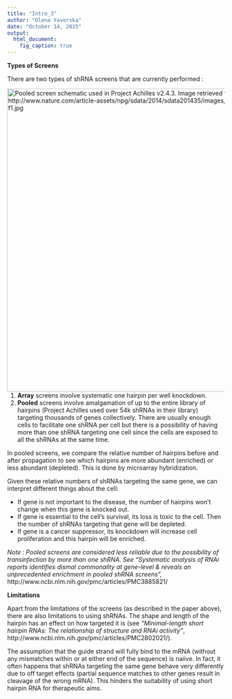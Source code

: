 ```yaml
---
title: "Intro_3"
author: "Olena Yavorska"
date: "October 14, 2015"
output:
  html_document:
    fig_caption: true
---
```


**Types of Screens**

There are two types of shRNA screens that are currently performed :

<img src=http://www.nature.com/article-assets/npg/sdata/2014/sdata201435/images_hires/w926/sdata201435-f1.jpg
title="Pooled screen schematic used in Project Achilles v2.4.3. Image retrieved from: http://www.nature.com/article-assets/npg/sdata/2014/sdata201435/images_hires/w926/sdata201435-f1.jpg" 
style="display: block; margin: auto; height:700px; float: right;"
/>

1. **Array** screens involve systematic one hairpin per well knockdown.
2. **Pooled** screens involve amalgamation of up to the entire library of hairpins (Project Achilles used over 54k shRNAs in their library) targeting thousands of genes collectively. There are usually enough cells to facilitate one shRNA per cell but there is a possibility of having more than one shRNA targeting one cell since the cells are exposed to all the shRNAs at the same time.

In pooled screens, we compare the relative number of hairpins before and after propagation to see which hairpins are more abundant (enriched) or less abundant (depleted). This is done by microarray hybridization.

Given these relative numbers of shRNAs targeting the same gene, we can interpret different things about the cell: 

* If gene is not important to the disease, the number of hairpins won't change when this gene is knocked out.
* If gene is essential to the cell's survival, its loss is toxic to the cell. Then the number of shRNAs targeting that gene will be depleted.
* If gene is a cancer suppressor, its knockdown will increase cell proliferation and this hairpin will be enriched.

*Note : Pooled screens are considered less reliable due to the possibility of transinfection by more than one shRNA. See "Systematic analysis of RNAi reports identifies dismal commonality at gene-level & reveals an unprecedented enrichment in pooled shRNA screens",* http://www.ncbi.nlm.nih.gov/pmc/articles/PMC3885821/

**Limitations**

Apart from the limitations of the screens (as described in the paper above), there are also limitations to using shRNAs. The shape and length of the hairpin has an effect on how targeted it is (see *"Minimal-length short hairpin RNAs: The relationship of structure and RNAi activity"*, http://www.ncbi.nlm.nih.gov/pmc/articles/PMC2802021/).

The assumption that the guide strand will fully bind to the mRNA (without any mismatches within or at either end of the sequence) is naiive. In fact, it often happens that shRNAs targeting the same gene behave very differently due to off target effects (partial sequence matches to other genes result in cleavage of the wrong mRNA). This hinders the suitability of using short hairpin RNA for therapeutic aims.